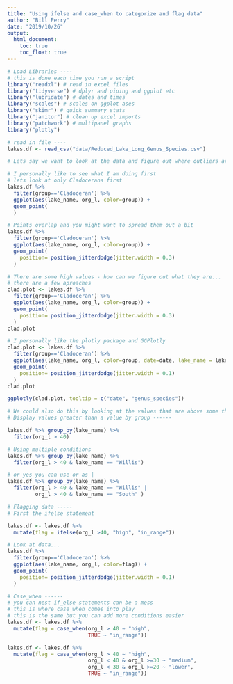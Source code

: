 ```yaml
---
title: "Using ifelse and case_when to categorize and flag data"
author: "Bill Perry"
date: "2019/10/26"
output:
  html_document:
    toc: true
    toc_float: true
---
```


```r
# Load Libraries ----
# this is done each time you run a script
library("readxl") # read in excel files
library("tidyverse") # dplyr and piping and ggplot etc
library("lubridate") # dates and times
library("scales") # scales on ggplot ases
library("skimr") # quick summary stats
library("janitor") # clean up excel imports
library("patchwork") # multipanel graphs
library("plotly")
```


```r
# read in file ----
lakes.df <- read_csv("data/Reduced_Lake_Long_Genus_Species.csv")

```


```r
# Lets say we want to look at the data and figure out where outliers are

# I personally like to see what I am doing first
# lets look at only Cladocerans first
lakes.df %>% 
  filter(group=='Cladoceran') %>%
  ggplot(aes(lake_name, org_l, color=group)) +
  geom_point(
  ) 
```

```r
# Points overlap and you might want to spread them out a bit
lakes.df %>% 
  filter(group=='Cladoceran') %>%
  ggplot(aes(lake_name, org_l, color=group)) +
  geom_point(
    position= position_jitterdodge(jitter.width = 0.3)
  ) 
```

```r
# There are some high values - how can we figure out what they are...
# there are a few aproaches
clad.plot <- lakes.df %>% 
  filter(group=='Cladoceran') %>%
  ggplot(aes(lake_name, org_l, color=group)) +
  geom_point(
    position= position_jitterdodge(jitter.width = 0.3)
  ) 
clad.plot
```


```r
# I personally like the plotly package and GGPlotly
clad.plot <- lakes.df %>% 
  filter(group=='Cladoceran') %>%
  ggplot(aes(lake_name, org_l, color=group, date=date, lake_name = lake_name, genus_species= genus_species)) +
  geom_point(
    position= position_jitterdodge(jitter.width = 0.1)
  ) 
clad.plot
```

```r
ggplotly(clad.plot, tooltip = c("date", "genus_species"))
```


```r
# We could also do this by looking at the values that are above some threshold
# Display values greater than a value by group ------

lakes.df %>% group_by(lake_name) %>%
  filter(org_l > 40)

```


```r
# Using multiple conditions
lakes.df %>% group_by(lake_name) %>%
  filter(org_l > 40 & lake_name == "Willis")

```

```r
# or yes you can use or as |
lakes.df %>% group_by(lake_name) %>%
  filter(org_l > 40 & lake_name == "Willis" |
         org_l > 40 & lake_name == "South" )
```


```r
# Flagging data -----
# First the ifelse statement

lakes.df <- lakes.df %>%
  mutate(flag = ifelse(org_l >40, "high", "in_range"))
```





```r
# Look at data...
lakes.df %>% 
  filter(group=='Cladoceran') %>%
  ggplot(aes(lake_name, org_l, color=flag)) +
  geom_point(
    position= position_jitterdodge(jitter.width = 0.1)
  ) 
```





```r
# Case_when ------
# you can nest if_else statements can be a mess
# this is where case_when comes into play
# this is the same but you can add more conditions easier
lakes.df <- lakes.df %>%
  mutate(flag = case_when(org_l > 40 ~ "high",
                          TRUE ~ "in_range"))
```




```r
lakes.df <- lakes.df %>%
  mutate(flag = case_when(org_l > 40 ~ "high",
                          org_l < 40 & org_l >=30 ~ "medium",
                          org_l < 30 & org_l >=20 ~ "lower",
                          TRUE ~ "in_range"))
```







<!-- Global site tag (gtag.js) - Google Analytics -->
<script async src="https://www.googletagmanager.com/gtag/js?id=UA-88373117-6"></script>
<script>
  window.dataLayer = window.dataLayer || [];
  function gtag(){dataLayer.push(arguments);}
  gtag('js', new Date());

  gtag('config', 'UA-88373117-6');
</script>
